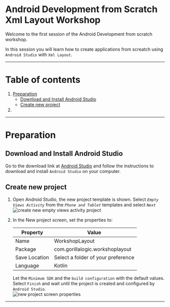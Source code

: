 # Android Development from Scratch Xml Layout Workshop

Welcome to the first session of the Android Development from scratch workshop.

In this session you will learn how to create applications from screatch using `Android Studio` with `Xml Layout`.

---

# Table of contents

1. [Preparation](#Preparation)
    - [Download and Install Android Studio](#download-and-install-android-studio)
    - [Create new project](#create-new-project)
1. 

---

# Preparation

## Download and Install Android Studio

Go to the download link at <a href="https://developer.android.com/studio" target="_blank">Android Studio</a> and follow the instructions to download and install `Android Studio` on your computer.

## Create new project

1. Open Android Studio, the new project template is shown.
Select *`Empty Views Activity`* from the *`Phone and Tablet`* templates and select *`Next`*
    <br/>
    <img src="docs-images/0-image.png" max-width="100%"  alt="create new empty views activity project"/>
    <br/>
2. In the New project screen, set the properties to:

    | **Property** | **Value**     |
    | ----------|-----------------|
    | Name     |  WorkshopLayout        |
    | Package     |  com.gorillalogic.workshoplayout        |
    | Save Location     |  Select a folder of your preference        |
    | Language     |  Kotlin        |

    Let the `Minimum SDK` and the `build configuration` with the default values.
    Select `Finish` and wait until the project is created and configured by `Android Studio`.
    <br/>
    <img src="docs-images/1-image.png" max-width="100%"  alt="new project screen properties"/>
    <br/>
---

